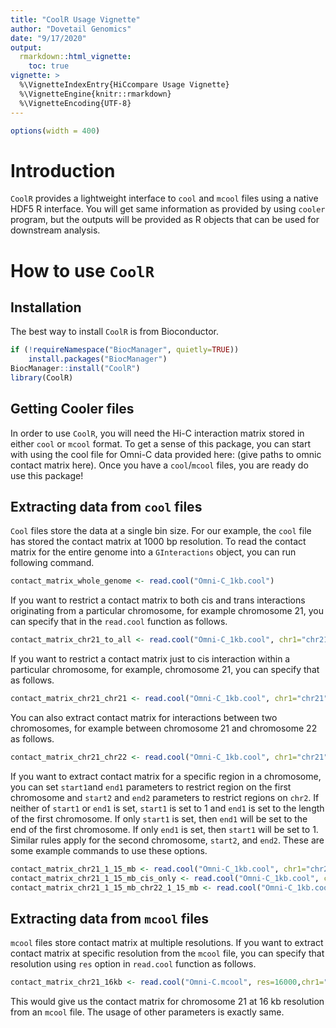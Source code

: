 ```yaml
---
title: "CoolR Usage Vignette"
author: "Dovetail Genomics"
date: "9/17/2020"
output: 
  rmarkdown::html_vignette:
    toc: true
vignette: >
  %\VignetteIndexEntry{HiCcompare Usage Vignette}
  %\VignetteEngine{knitr::rmarkdown}
  %\VignetteEncoding{UTF-8}
---
```


```r
options(width = 400)
```

# Introduction

`CoolR` provides a lightweight interface to `cool` and `mcool` files using a native HDF5 R interface. You will get same information as provided by using `cooler` program, but the outputs will be provided as R objects that can be used for downstream analysis. 


# How to use `CoolR`

## Installation

The best way to install `CoolR` is from Bioconductor.

```r
if (!requireNamespace("BiocManager", quietly=TRUE))
    install.packages("BiocManager")
BiocManager::install("CoolR")
library(CoolR)
```

## Getting Cooler files 

In order to use `CoolR`, you will need the Hi-C interaction matrix stored in either `cool` or `mcool` format. To get a sense of this package, you can start with using the cool file for Omni-C data provided here: (give paths to omnic contact matrix here). Once you have a `cool`/`mcool` files, you are ready do use this package!

## Extracting data from `cool` files

`Cool` files store the data at a single bin size. For our example, the `cool` file has stored the contact matrix at 1000 bp resolution. To read the contact matrix for the entire genome into a `GInteractions` object, you can run following command.

```r
contact_matrix_whole_genome <- read.cool("Omni-C_1kb.cool")
```

If you want to restrict a contact matrix to both cis and trans interactions originating from a particular chromosome, for example chromosome 21, you can specify that in the `read.cool` function as follows.

```r
contact_matrix_chr21_to_all <- read.cool("Omni-C_1kb.cool", chr1="chr21")
```

If you want to restrict a contact matrix just to cis interaction within a particular chromosome, for example, chromosome 21, you can specify that as follows. 

```r
contact_matrix_chr21_chr21 <- read.cool("Omni-C_1kb.cool", chr1="chr21", chr2="chr21")
```

You can also extract contact matrix for interactions between two chromosomes, for example between chromosome 21 and chromosome 22 as follows. 

```r
contact_matrix_chr21_chr22 <- read.cool("Omni-C_1kb.cool", chr1="chr21", chr2="chr22")
```

If you want to extract contact matrix for a specific region in a chromosome, you can set `start1`and `end1` parameters to restrict region on the first chromosome and `start2` and `end2` parameters to restrict regions on `chr2`. If neither of `start1` or `end1` is set, `start1` is set to 1 and `end1` is set to the length of the first chromosome. If only `start1` is set, then `end1` will be set to the end of the first chromosome. If only `end1` is set, then `start1` will be set to 1. Similar rules apply for the second chromosome, `start2`, and `end2`. These are some example commands to use these options. 

```r
contact_matrix_chr21_1_15_mb <- read.cool("Omni-C_1kb.cool", chr1="chr21", start1=1000000, end1=15000000)
contact_matrix_chr21_1_15_mb_cis_only <- read.cool("Omni-C_1kb.cool", chr1="chr21", start1=1000000, end1=15000000, chr2="chr21", start2=1000000, end2=15000000)
contact_matrix_chr21_1_15_mb_chr22_1_15_mb <- read.cool("Omni-C_1kb.cool", chr1="chr21", start1=1000000, end1=15000000, chr2="chr22", start2=1000000, end2=15000000)
```

## Extracting data from `mcool` files

`mcool` files store contact matrix at multiple resolutions. If you want to extract contact matrix at specific resolution from the `mcool` file, you can specify that resolution using `res` option in `read.cool` function as follows.

```r
contact_matrix_chr21_16kb <- read.cool("Omni-C.mcool", res=16000,chr1="chr21", chr2="chr22")
```

This would give us the contact matrix for chromosome 21 at 16 kb resolution from an `mcool` file. The usage of other parameters is exactly same. 

